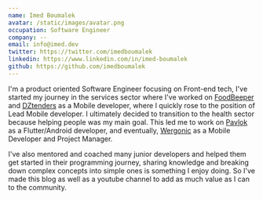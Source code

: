 ```yaml
---
name: Imed Boumalek
avatar: /static/images/avatar.png
occupation: Software Engineer
company: --
email: info@imed.dev
twitter: https://twitter.com/imedboumalek
linkedin: https://www.linkedin.com/in/imed-boumalek
github: https://github.com/imedboumalek
---
```


I'm a product oriented Software Engineer focusing on Front-end tech, I've started my journey in the services sector
where I've worked on [FoodBeeper](https://foodbeeper.com) and [DZtenders](https://www.dztenders.com) as a Mobile developer,
where I quickly rose to the position of Lead Mobile developer.
I ultimately decided to transition to the health sector because helping people was my main goal. This led me to work on [Pavlok](https://www.pavlok.com) as a Flutter/Android developer, and eventually, 
[Wergonic](https://www.wergonic.se) as a Mobile Developer and Project Manager.

I've also mentored and coached many junior developers and helped them get started in their programming journey,
sharing knowledge and breaking down complex concepts into simple ones is something I enjoy doing. So I've made this blog as well as a youtube channel to add as much value as I can to the community.

